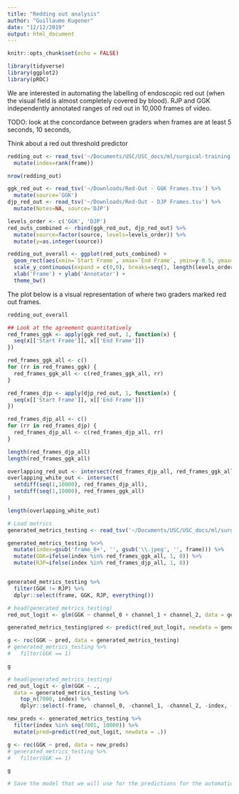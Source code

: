 ```yaml
---
title: "Redding out analysis"
author: "Guillaume Kugener"
date: "12/12/2019"
output: html_document
---
```


```r
knitr::opts_chunk$set(echo = FALSE)
```

```r
library(tidyverse)
library(ggplot2)
library(pROC)
```

We are interested in automating the labelling of endoscopic red out (when the visual field is almost completely covered by blood). RJP and GGK independently annotated ranges of red out in 10,000 frames of video. 

TODO: look at the concordance between graders when frames are at least 5 seconds, 10 seconds, 

Think about a red out threshold predictor

```r
redding_out <- read_tsv('~/Documents/USC/USC_docs/ml/surgical-training-project/file-preprocessing/output-test/redout-test.tsv') %>%
  mutate(index=rank(frame))

nrow(redding_out)
```

```r
ggk_red_out <- read_tsv('~/Downloads/Red-Out - GGK Frames.tsv') %>%
  mutate(source='GGK')
djp_red_out <- read_tsv('~/Downloads/Red-Out - DJP Frames.tsv') %>%
  mutate(Notes=NA, source='DJP')

levels_order <- c('GGK', 'DJP')
red_outs_combined <- rbind(ggk_red_out, djp_red_out) %>%
  mutate(source=factor(source, levels=levels_order)) %>%
  mutate(y=as.integer(source))

redding_out_overall <- ggplot(red_outs_combined) +
  geom_rect(aes(xmin=`Start Frame`, xmax=`End Frame`, ymin=y-0.5, ymax=y+0.5), fill='red') +
  scale_y_continuous(expand = c(0,0), breaks=seq(1, length(levels_order)), labels=levels_order) +
  xlab('Frame') + ylab('Annotator') +
  theme_bw()
```

The plot below is a visual representation of where two graders marked red out frames.

```r
redding_out_overall
```

```r
## Look at the agreement quantitatively
red_frames_ggk <- apply(ggk_red_out, 1, function(x) {
  seq(x[['Start Frame']], x[['End Frame']])
})

red_frames_ggk_all <- c()
for (rr in red_frames_ggk) {
  red_frames_ggk_all <- c(red_frames_ggk_all, rr)
}

red_frames_djp <- apply(djp_red_out, 1, function(x) {
  seq(x[['Start Frame']], x[['End Frame']])
})

red_frames_djp_all <- c()
for (rr in red_frames_djp) {
  red_frames_djp_all <- c(red_frames_djp_all, rr)
}

length(red_frames_djp_all)
length(red_frames_ggk_all)

overlapping_red_out <- intersect(red_frames_djp_all, red_frames_ggk_all)
overlapping_white_out <- intersect(
  setdiff(seq(1,10000), red_frames_djp_all),
  setdiff(seq(1,10000), red_frames_ggk_all)
)

length(overlapping_white_out)
```


```r
# Load metrics
generated_metrics_testing <- read_tsv('~/Documents/USC/USC_docs/ml/surgical-training-project/file-preprocessing/output-test/redout-testing-notebook.tsv')

generated_metrics_testing %<>%
  mutate(index=gsub('frame_0+', '', gsub('\\.jpeg', '', frame))) %>%
  mutate(GGK=ifelse(index %in% red_frames_ggk_all, 1, 0)) %>%
  mutate(RJP=ifelse(index %in% red_frames_djp_all, 1, 0))


generated_metrics_testing %>%
  filter(GGK != RJP) %>%
  dplyr::select(frame, GGK, RJP, everything())
```

```r
# head(generated_metrics_testing)
red_out_logit <- glm(GGK ~ channel_0 + channel_1 + channel_2, data = generated_metrics_testing, family = "binomial")

generated_metrics_testing$pred <- predict(red_out_logit, newdata = generated_metrics_testing)

g <- roc(GGK ~ pred, data = generated_metrics_testing)
# generated_metrics_testing %>%
#   filter(GGK == 1)

g
```

```r
# head(generated_metrics_testing)
red_out_logit <- glm(GGK ~ ., 
  data = generated_metrics_testing %>%
    top_n(7000, index) %>%
    dplyr::select(-frame, -channel_0, -channel_1, -channel_2, -index, -RJP, -pred), family = "binomial")

new_preds <- generated_metrics_testing %>%
  filter(index %in% seq(7001, 10000)) %>%
  mutate(pred=predict(red_out_logit, newdata = .))

g <- roc(GGK ~ pred, data = new_preds)
# generated_metrics_testing %>%
#   filter(GGK == 1)

g
```

```r
# Save the model that we will use for the predictions for the automation scrcipt
```



